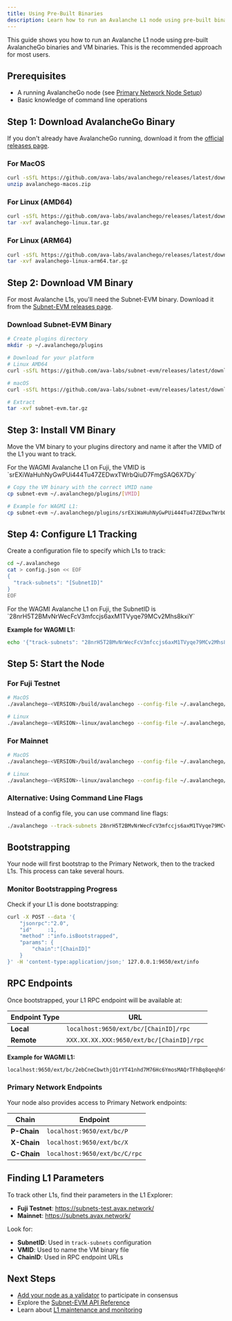 ```yaml
---
title: Using Pre-Built Binaries
description: Learn how to run an Avalanche L1 node using pre-built binaries.
---
```


This guide shows you how to run an Avalanche L1 node using pre-built AvalancheGo binaries and VM binaries. This is the recommended approach for most users.

## Prerequisites

- A running AvalancheGo node (see [Primary Network Node Setup](/docs/primary-network/run-a-node/using-binary))
- Basic knowledge of command line operations

## Step 1: Download AvalancheGo Binary

If you don't already have AvalancheGo running, download it from the [official releases page](https://github.com/ava-labs/avalanchego/releases).

### For MacOS

```bash
curl -sSfL https://github.com/ava-labs/avalanchego/releases/latest/download/avalanchego-macos-<VERSION>.zip -o avalanchego-macos.zip
unzip avalanchego-macos.zip
```

### For Linux (AMD64)

```bash
curl -sSfL https://github.com/ava-labs/avalanchego/releases/latest/download/avalanchego-linux-amd64-<VERSION>.tar.gz -o avalanchego-linux.tar.gz
tar -xvf avalanchego-linux.tar.gz
```

### For Linux (ARM64)

```bash
curl -sSfL https://github.com/ava-labs/avalanchego/releases/latest/download/avalanchego-linux-arm64-<VERSION>.tar.gz -o avalanchego-linux-arm64.tar.gz
tar -xvf avalanchego-linux-arm64.tar.gz
```

## Step 2: Download VM Binary

For most Avalanche L1s, you'll need the Subnet-EVM binary. Download it from the [Subnet-EVM releases page](https://github.com/ava-labs/subnet-evm/releases).

### Download Subnet-EVM Binary

```bash
# Create plugins directory
mkdir -p ~/.avalanchego/plugins

# Download for your platform
# Linux AMD64
curl -sSfL https://github.com/ava-labs/subnet-evm/releases/latest/download/subnet-evm_<VERSION>_linux_amd64.tar.gz -o subnet-evm.tar.gz

# macOS
curl -sSfL https://github.com/ava-labs/subnet-evm/releases/latest/download/subnet-evm_<VERSION>_darwin_amd64.tar.gz -o subnet-evm.tar.gz

# Extract
tar -xvf subnet-evm.tar.gz
```

## Step 3: Install VM Binary

Move the VM binary to your plugins directory and name it after the VMID of the L1 you want to track.

<Callout title="Example">
For the WAGMI Avalanche L1 on Fuji, the VMID is `srEXiWaHuhNyGwPUi444Tu47ZEDwxTWrbQiuD7FmgSAQ6X7Dy`
</Callout>

```bash
# Copy the VM binary with the correct VMID name
cp subnet-evm ~/.avalanchego/plugins/[VMID]

# Example for WAGMI L1:
cp subnet-evm ~/.avalanchego/plugins/srEXiWaHuhNyGwPUi444Tu47ZEDwxTWrbQiuD7FmgSAQ6X7Dy
```

## Step 4: Configure L1 Tracking

Create a configuration file to specify which L1s to track:

```bash
cd ~/.avalanchego
cat > config.json << EOF
{
  "track-subnets": "[SubnetID]"
}
EOF
```

<Callout title="Example">
For the WAGMI Avalanche L1 on Fuji, the SubnetID is `28nrH5T2BMvNrWecFcV3mfccjs6axM1TVyqe79MCv2Mhs8kxiY`
</Callout>

**Example for WAGMI L1:**
```bash
echo '{"track-subnets": "28nrH5T2BMvNrWecFcV3mfccjs6axM1TVyqe79MCv2Mhs8kxiY"}' > ~/.avalanchego/config.json
```

## Step 5: Start the Node

### For Fuji Testnet

```bash
# MacOS
./avalanchego-<VERSION>/build/avalanchego --config-file ~/.avalanchego/config.json --network-id=fuji

# Linux
./avalanchego-<VERSION>-linux/avalanchego --config-file ~/.avalanchego/config.json --network-id=fuji
```

### For Mainnet

```bash
# MacOS  
./avalanchego-<VERSION>/build/avalanchego --config-file ~/.avalanchego/config.json

# Linux
./avalanchego-<VERSION>-linux/avalanchego --config-file ~/.avalanchego/config.json
```

### Alternative: Using Command Line Flags

Instead of a config file, you can use command line flags:

```bash
./avalanchego --track-subnets 28nrH5T2BMvNrWecFcV3mfccjs6axM1TVyqe79MCv2Mhs8kxiY --network-id=fuji
```

## Bootstrapping

Your node will first bootstrap to the Primary Network, then to the tracked L1s. This process can take several hours.

### Monitor Bootstrapping Progress

Check if your L1 is done bootstrapping:

```bash
curl -X POST --data '{
    "jsonrpc":"2.0",
    "id"     :1,
    "method" :"info.isBootstrapped",
    "params": {
        "chain":"[ChainID]"
    }
}' -H 'content-type:application/json;' 127.0.0.1:9650/ext/info
```

## RPC Endpoints

Once bootstrapped, your L1 RPC endpoint will be available at:

| Endpoint Type | URL |
|---------------|-----|
| **Local** | `localhost:9650/ext/bc/[ChainID]/rpc` |
| **Remote** | `XXX.XX.XX.XXX:9650/ext/bc/[ChainID]/rpc` |

**Example for WAGMI L1:**
```bash
localhost:9650/ext/bc/2ebCneCbwthjQ1rYT41nhd7M76Hc6YmosMAQrTFhBq8qeqh6tt/rpc
```

### Primary Network Endpoints

Your node also provides access to Primary Network endpoints:

| Chain | Endpoint |
|-------|----------|
| **P-Chain** | `localhost:9650/ext/bc/P` |
| **X-Chain** | `localhost:9650/ext/bc/X` |  
| **C-Chain** | `localhost:9650/ext/bc/C/rpc` |

## Finding L1 Parameters

To track other L1s, find their parameters in the L1 Explorer:

- **Fuji Testnet**: https://subnets-test.avax.network/
- **Mainnet**: https://subnets.avax.network/

Look for:
- **SubnetID**: Used in `track-subnets` configuration
- **VMID**: Used to name the VM binary file
- **ChainID**: Used in RPC endpoint URLs

## Next Steps

- [Add your node as a validator](/docs/nodes/validate/node-validator) to participate in consensus
- Explore the [Subnet-EVM API Reference](/docs/api-reference/subnet-evm-api)
- Learn about [L1 maintenance and monitoring](/docs/nodes/maintain/bootstrapping) 